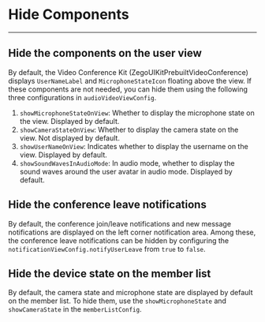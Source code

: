 # Hide Components

- - -

## Hide the components on the user view

By default, the Video Conference Kit (ZegoUIKitPrebuiltVideoConference) displays `UserNameLabel` and `MicrophoneStateIcon` floating above the view. If these components are not needed, you can hide them using the following three configurations in `audioVideoViewConfig`.

1. `showMicrophoneStateOnView`: Whether to display the microphone state on the view. Displayed by default.
2. `showCameraStateOnView`: Whether to display the camera state on the view. Not displayed by default.
3. `showUserNameOnView`: Indicates whether to display the username on the view. Displayed by default. 
4. `showSoundWavesInAudioMode`: In audio mode, whether to display the sound waves around the user avatar in audio mode. Displayed by default. 


## Hide the conference leave notifications

By default, the conference join/leave notifications and new message notifications are displayed on the left corner notification area. Among these, the conference leave notifications can be hidden by configuring the `notificationViewConfig.notifyUserLeave` from `true` to `false`.


## Hide the device state on the member list

By default, the camera state and microphone state are displayed by default on the member list. To hide them, use the `showMicrophoneState` and `showCameraState` in the `memberListConfig`.
